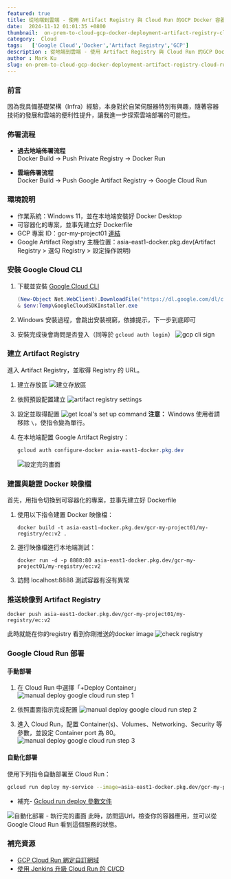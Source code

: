 ```yaml
---
featured: true
title: 從地端到雲端 - 使用 Artifact Registry 與 Cloud Run 的GCP Docker 容器部署指南
date:  2024-11-12 01:01:35 +0800
thumbnail:  on-prem-to-cloud-gcp-docker-deployment-artifact-registry-cloud-run.png
category:  Cloud  
tags:   ['Google Cloud','Docker','Artifact Registry','GCP']
description : 從地端到雲端 - 使用 Artifact Registry 與 Cloud Run 的GCP Docker 容器應用的部署指南
author : Mark Ku
slug: on-prem-to-cloud-gcp-docker-deployment-artifact-registry-cloud-run
---
```

### 前言
因為我具備基礎架構（Infra）經驗，本身對於自架伺服器特別有興趣，隨著容器技術的發展和雲端的便利性提升，讓我進一步探索雲端部署的可能性。

### 佈署流程

* **過去地端佈署流程**  
  Docker Build → Push Private Registry → Docker Run

* **雲端佈署流程**  
  Docker Build → Push Google Artifact Registry → Google Cloud Run

### 環境說明
- 作業系統：Windows 11，並在本地端安裝好 Docker Desktop
- 可容器化的專案，並事先建立好 Dockerfile
- GCP 專案 ID：gcr-my-project01 [連結](https://console.cloud.google.com/welcome/new?cloudshell=true)
- Google Artifact Registry 主機位置：asia-east1-docker.pkg.dev(Artifact Registry > 選勾 Registry > 設定操作說明)

### 安裝 Google Cloud CLI

1. 下載並安裝 [Google Cloud CLI](https://cloud.google.com/sdk/docs/install-sdk)

   ```powershell
   (New-Object Net.WebClient).DownloadFile("https://dl.google.com/dl/cloudsdk/channels/rapid/GoogleCloudSDKInstaller.exe", "$env:Temp\GoogleCloudSDKInstaller.exe")
   & $env:Temp\GoogleCloudSDKInstaller.exe
   ```
2. Windows 安裝過程，會跳出安裝視窮，依據提示，下一步到底即可   

3. 安裝完成後會詢問是否登入（同等於 `gcloud auth login`）
   ![gcp cli sign](gcp-cli-sign.png)

### 建立 Artifact Registry

進入 Artifact Registry，並取得 Registry 的 URL。

1. 建立存放區
   ![建立存放區](create-artifact-registry.png)

2. 依照預設配置建立
   ![artifact registry settings](artifact-registry-settings.png)

3. 設定並取得配置
   ![get lcoal's set up command](get-local-registry-set-up-command.png)
   **注意：** Windows 使用者請移除 `\`，使指令變為單行。

4. 在本地端配置 Google Artifact Registry：

   ```powershell
   gcloud auth configure-docker asia-east1-docker.pkg.dev
   ```
   
   ![設定完的畫面](already-set-up-artifact-registry.png)

### 建置與驗證 Docker 映像檔
首先，用指令切換到可容器化的專案，並事先建立好 Dockerfile
1. 使用以下指令建置 Docker 映像檔：

   ```powerhsell
   docker build -t asia-east1-docker.pkg.dev/gcr-my-project01/my-registry/ec:v2 .
   ```

2. 運行映像檔進行本地端測試：

   ```powerhsell
   docker run -d -p 8888:80 asia-east1-docker.pkg.dev/gcr-my-project01/my-registry/ec:v2
   ```
3. 訪問 localhost:8888 測試容器有沒有異常      

### 推送映像到 Artifact Registry

   ```powerhsell
   docker push asia-east1-docker.pkg.dev/gcr-my-project01/my-registry/ec:v2
   ```
此時就能在你的registry 看到你剛推送的docker image
![check registry](check-registry.png)

### Google Cloud Run 部署

#### 手動部署

1. 在 Cloud Run 中選擇「+Deploy Container」
   ![manual deploy google cloud run step 1](manual-deploy-google-cloud-run-step1.png)

2. 依照畫面指示完成配置
   ![manual deploy google cloud run step 2](manual-deploy-google-cloud-run-step2.png)

3. 進入 Cloud Run，配置 Container(s)、Volumes、Networking、Security 等參數，並設定 Container port 為 80。
   ![manual deploy google cloud run step 3](manual-deploy-google-cloud-run-step3.png)

#### 自動化部署

使用下列指令自動部署至 Cloud Run：

   ```bash
   gcloud run deploy my-service --image=asia-east1-docker.pkg.dev/gcr-my-project01/my-registry/ec:v2 --platform managed --allow-unauthenticated --region=asia-east1 --port=80
   ```

* 補充- [Gcloud run deploy 參數文件](https://cloud.google.com/sdk/gcloud/reference/run/deploy)

![自動化部署 - 執行完的畫面](auto-deploy-google-cloud-run-step1.png)
此時，訪問這Url，檢查你的容器應用，並可以從Google Cloud Run 看到這個服務的狀態。

### 補充資源

- [GCP Cloud Run 綁定自訂網域](https://medium.com/@yuijzeon/%E9%9A%A8%E6%89%8B%E8%A8%98-gcp-cloud-run-%E6%9C%8D%E5%8B%99%E7%B6%81%E5%AE%9A%E5%88%B0%E8%87%AA%E5%B7%B1%E7%9A%84%E7%B6%B2%E5%9D%80-f316028a0c0e)
- [使用 Jenkins 升級 Cloud Run 的 CI/CD](https://manel-lemin.medium.com/upgrading-your-cloud-run-ci-cd-with-jenkins-92a3717e9f1c)
